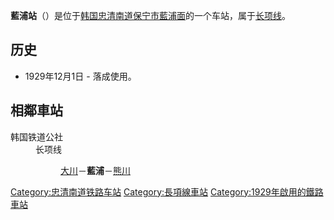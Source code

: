 {{朝鮮半島車站資訊
|公司色 = #0066b3
|文字色 = 
|站名 = 藍浦站<br />{{lang|en|Nampo}}
|圖片 = Korail Janghang Line Nampo Station.jpg
|pxl = 
|圖片說明 =车站站舍
|前一站 = [[大川站_(忠清南道)|大川]]
|前一站距離 = 3.1
|後一站距離 = 10.4
|後一站 = [[熊川站_(忠清南道)|熊川]]
|諺文 = 남포역
|朝鮮漢字 = 藍浦驛
|文觀部式 =Nampo-yeok 
|馬-賴式 =
|副站名 = 
|車站編號 = 
|停站路線數 = 
|所屬公司 = [[韩国铁道公社|韩国铁道公社]]
|所屬路線 = [[长项线|长项线]]
|距離 = 90.7
|起點站 = [[天安站|天安]]
|所在地 =[[忠清南道|忠清南道]][[保宁市|保宁市]][[藍浦面|藍浦面]]
|車站構造 = 地面车站
|月台配置 = 1面2线
|啟用年月日 =1929年12月1日 
|廢站年月日 = 
|上下車人次 = 
|統計年度 = 
|轉車 = 
|備註 = 
|全寬備註 = 
}}

'''藍浦站'''（{{kor|諺=남포역|漢=藍浦驛|羅=Nampo yeok|f=y}}）是位于[[韩国|韩国]][[忠清南道|忠清南道]][[保宁市|保宁市]][[藍浦面|藍浦面]]的一个车站，属于[[长项线|长项线]]。

== 历史 ==
*1929年12月1日 - 落成使用。

== 相鄰車站 ==
;韩国铁道公社
:长项线
::[[大川站_(忠清南道)|大川]]－'''藍浦'''－[[熊川站_(忠清南道)|熊川]]

{{长项线}}
{{蓝浦线}}

[[Category:忠清南道铁路车站|Category:忠清南道铁路车站]]
[[Category:長項線車站|Category:長項線車站]]
[[Category:1929年啟用的鐵路車站|Category:1929年啟用的鐵路車站]]